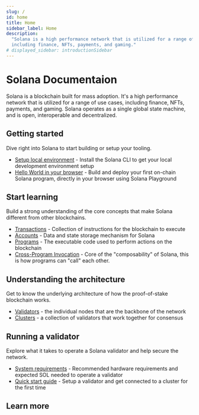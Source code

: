 ```yaml
---
slug: /
id: home
title: Home
sidebar_label: Home
description:
  "Solana is a high performance network that is utilized for a range of use cases, \
  including finance, NFTs, payments, and gaming."
# displayed_sidebar: introductionSidebar
---
```


# Solana Documentaion

Solana is a blockchain built for mass adoption. It's a high performance network that is utilized for
a range of use cases, including finance, NFTs, payments, and gaming. Solana operates as a single
global state machine, and is open, interoperable and decentralized.

## Getting started

Dive right into Solana to start building or setup your tooling.

- [Setup local environment](/cli) - Install the Solana CLI to get your local development environment setup
- [Hello World in your browser](getstarted/hello-world) - Build and deploy your first on-chain Solana program,
  directly in your browser using Solana Playground

## Start learning

Build a strong understanding of the core concepts that make Solana different from other blockchains.

- [Transactions](./developing/programming-model/transactions) - Collection of instructions for the blockchain to execute
- [Accounts](./developing/programming-model/accounts) - Data and state storage mechanism for Solana
- [Programs](./developing/intro/programs) - The executable code used to perform actions on the blockchain
- [Cross-Program Invocation](./developing/programming-model/calling-between-programs) - Core of the "composability"
  of Solana, this is how programs can "call" each other.

## Understanding the architecture

Get to know the underlying architecture of how the proof-of-stake blockchain works.

- [Validators](./validator/anatomy) - the individual nodes that are the backbone of the network
- [Clusters](./cluster/overview) - a collection of validators that work together for consensus

## Running a validator

Explore what it takes to operate a Solana validator and help secure the network.

- [System requirements](./running-validator/validator-reqs) - Recommended hardware requirements and expected SOL
  needed to operate a validator
- [Quick start guide](./running-validator/validator-start) - Setup a validator and get connected to a cluster
  for the first time

## Learn more


<HomeCtaLinks />
